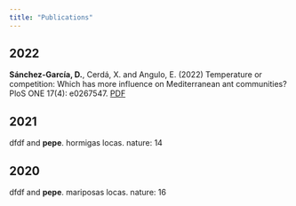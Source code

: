```yaml
---
title: "Publications"
---
```


## 2022

**Sánchez-García, D.**, Cerdá, X. and Angulo, E. (2022) Temperature or competition: Which has more influence on Mediterranean ant communities? PloS ONE 17(4): e0267547. [PDF](https://journals.plos.org/plosone/article/file?id=10.1371/journal.pone.0267547&type=printable)

## 2021

dfdf and **pepe**. hormigas locas. nature: 14

## 2020

dfdf and **pepe**. mariposas locas. nature: 16
